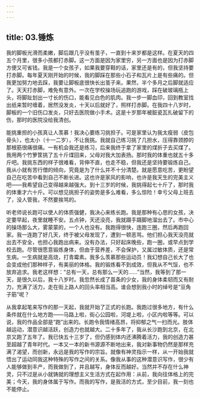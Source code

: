 ```yaml
---
---
---
```

title: 03.锤炼
---




我的脚板光滑而柔嫩，脚后跟几乎没有茧子，一直到十来岁都是这样。在夏天的四五个月里，很多小孩都打赤脚。这一方面是因为家里穷，另一方面也是因为打赤脚方便又可省钱。我是一个女孩子，如果我要穿鞋的话，家里还是有的，但我坚持要打赤脚。每年夏天刚开始的时候，我的脚踩在那些小石子和瓦片上是有些痛的。但我更加努力地去踩，我要让脚板底很快长出茧子来。果然，半个多月之后脚就适应了。天天打赤脚，难免有意外。一次在学校操场玩追跑的游戏，踩在破玻璃瓶上头，将脚趾划出一寸长的伤口，能看见白色的肌肉。我一步一脚血印，回到教室找出纸来暂时缠着，居然没发炎，十天以后就好了，照样打赤脚。在我四十八岁时，脚板的一个旧伤口发炎，只好去医院做小手术。这是十岁那年被脏瓷瓦扎破留下的伤，那时的医院没给我清创。

能挑重担的小孩真让人羡慕！我决心要练习挑担子。可是家里认为我太瘦弱（皮包骨头），也太小（十一二岁），不让我挑。我就自己练习挑了几担水，压得靠颈脖的那根筋很痛很痛。一有机会我还是练习，后来我终于拿了家里的煤折子去买煤了。我用两个竹箩筐挑了五十斤煤回来，父母对我大加表扬。那时我的体重也就五十多斤吧。我挑东西的样子很难看，背伸不直，也走不稳，但我还是坚持要锻炼自己。我从小就有苦行僧的倾向，究竟是为了什么并不十分清楚。就是愿意吃苦，更盼望自己在吃苦中看到自己不断长进。这也许是家风的影响，也许是我天生的完美主义吧——我希望自己变得越来越强大。到十三岁的时候，我挑得起七十斤了，那时我的体重才六十斤。可以想见挑担子的姿势是多么难看，多么惊险！幸亏父母上班去了，没人管我，不然要挨骂的。

听老师说长跑可以使人的体质强健，我决心来练长跑。我是那种有心思的女孩，决定要早起，夜里就睡不安。五点钟，天还没亮，我就蹑手蹑脚地溜出去了。市中心的操场那么大，雾蒙蒙的，一个人也没有。我跑得很快，连跑三圈，然后再跑回家。我一连跑了好几天，终于被父母发现了，遭到一顿恶骂。他们担心我天没亮就出去不安全，也担心我跑出病来。没有办法，只好起床晚些，跑一圈，或早点到学校去跑。尽管很愿意锻炼身体，但由于营养差，不会保护，又属过敏体质，还是常生病。一生病就是高烧，打青霉素。我多么羡慕那些运动员！我幻想自己长大了也会变成他们那种样子，有美丽的体格。我的锻炼看不到成效，但我从不气馁，也不放弃追求。我老这样想：“总有一天，总有那么一天的……”当然，我等到了那一天，是很久以后，我十八岁时。我忽然长成了苗条的少女，我的身体柔韧而又有耐力，充满了活力，走在街上路人的回头率相当高。谁会想到我小时的绰号是“豆角子筋”呢？

从我拿起笔来写作的那一天起，我就开始了正式的长跑。我跑过很多地方，有什么条件就在什么地方跑——马路上啦，街心公园啦，河堤上啦，小区内啦等等。可以说，我的作品全部是“跑”出来的。长跑令我情绪高昂，将抑郁之气一扫而光。肢体越运动，潜意识越活跃，创造力也就越大。二十多年了，我从长沙跑到北京，在北京又跑了五年了。我已快五十三岁了，但仍感到体内还沸腾着活力，我的创造力甚至超越了青年时代。一本又一本的新书源源不断地出来，我对新事物仍然是那样充满了渴望，而创新，永远是我的写作的宗旨。就像有神灵指示一样，从一开始我就悟出了运动同我这种特殊的写作之间的关系。像我从事的这种潜意识写作，很少有人能够做到丰产，而我做到了，并且越写，身体反而越好。当然并不存在什么神灵，只不过是从小就铸就的理想主义生活方式在起作用：从前，我向往体格上的完美；今天，我的身体属于写作。而我的写作，是我活的方式，至少目前，我一刻也不能停止。